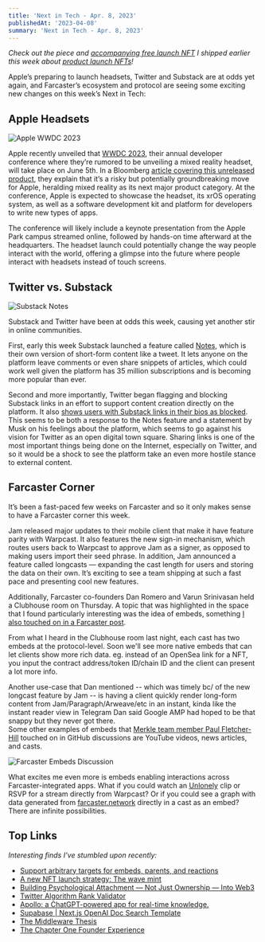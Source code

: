 ```yaml
---
title: 'Next in Tech - Apr. 8, 2023'
publishedAt: '2023-04-08'
summary: 'Next in Tech - Apr. 8, 2023'
---
```


_Check out the piece and_ [_accompanying free launch NFT_](https://www.launchcaster.xyz/x/farcaster/642c8e0f72311cfd1f49a920) _I shipped earlier this week about_ [_product launch NFTs_](https://dylsteck.substack.com/p/product-launch-nfts)_!_

Apple’s preparing to launch headsets, Twitter and Substack are at odds yet again, and Farcaster’s ecosystem and protocol are seeing some exciting new changes on this week’s Next in Tech:

## Apple Headsets

![Apple WWDC 2023](https://res.cloudinary.com/dz3c2rl2o/image/upload/v1704142860/media/WWDC2023.jpg)

Apple recently unveiled that [WWDC 2023](https://developer.apple.com/wwdc23/), their annual developer conference where they’re rumored to be unveiling a mixed reality headset, will take place on June 5th. In a Bloomberg [article covering this unreleased product](https://www.bloomberg.com/news/newsletters/2023-04-02/when-is-apple-aapl-announcing-its-mixed-reality-headset-june-5-at-wwdc-2023-lfzggfhe?sref=HrWXCALa), they explain that it’s a risky but potentially groundbreaking move for Apple, heralding mixed reality as its next major product category. At the conference, Apple is expected to showcase the headset, its xrOS operating system, as well as a software development kit and platform for developers to write new types of apps.

The conference will likely include a keynote presentation from the Apple Park campus streamed online, followed by hands-on time afterward at the headquarters. The headset launch could potentially change the way people interact with the world, offering a glimpse into the future where people interact with headsets instead of touch screens.

## Twitter vs. Substack

![Substack Notes](https://res.cloudinary.com/dz3c2rl2o/image/upload/v1704142858/media/SubstackNotesFeature.png)

Substack and Twitter have been at odds this week, causing yet another stir in online communities.

First, early this week Substack launched a feature called [Notes](https://on.substack.com/p/introducing-notes?r=1ie15&utm_campaign=post&utm_medium=web), which is their own version of short-form content like a tweet. It lets anyone on the platform leave comments or even share snippets of articles, which could work well given the platform has 35 million subscriptions and is becoming more popular than ever.

Second and more importantly, Twitter began flagging and blocking Substack links in an effort to support content creation directly on the platform. It also [shows users with Substack links in their bios as blocked](https://www.theverge.com/2023/4/7/23674936/twitter-marking-substack-links-unsafe). This seems to be both a response to the Notes feature and a statement by Musk on his feelings about the platform, which seems to go against his vision for Twitter as an open digital town square. Sharing links is one of the most important things being done on the Internet, especially on Twitter, and so it would be a shock to see the platform take an even more hostile stance to external content.

## Farcaster Corner

It’s been a fast-paced few weeks on Farcaster and so it only makes sense to have a Farcaster corner this week.

Jam released major updates to their mobile client that make it have feature parity with Warpcast. It also features the new sign-in mechanism, which routes users back to Warpcast to approve Jam as a signer, as opposed to making users import their seed phrase. In addition, Jam announced a feature called longcasts — expanding the cast length for users and storing the data on their own. It’s exciting to see a team shipping at such a fast pace and presenting cool new features.

Additionally, Farcaster co-founders Dan Romero and Varun Srinivasan held a Clubhouse room on Thursday. A topic that was highlighted in the space that I found particularly interesting was the idea of embeds, something [I also touched on in a Farcaster post](https://warpcast.com/dylsteck/0xb03ef3).

From what I heard in the Clubhouse room last night, each cast has two embeds at the protocol-level. Soon we'll see more native embeds that can let clients show more rich data. eg. instead of an OpenSea link for a NFT, you input the contract address/token ID/chain ID and the client can present a lot more info.

Another use-case that Dan mentioned -- which was timely bc/ of the new longcast feature by Jam -- is having a client quickly render long-form content from Jam/Paragraph/Arweave/etc in an instant, kinda like the instant reader view in Telegram Dan said Google AMP had hoped to be that snappy but they never got there.  
Some other examples of embeds that [Merkle team member Paul Fletcher-Hill](https://warpcast.com/pfh) touched on in GitHub discussions are YouTube videos, news articles, and casts.

![Farcaster Embeds Discussion](https://res.cloudinary.com/dz3c2rl2o/image/upload/v1704142853/media/FarcasterEmbedsDiscussion.png)

What excites me even more is embeds enabling interactions across Farcaster-integrated apps. What if you could watch an [Unlonely](https://warpcast.com/unlonely) clip or RSVP for a stream directly from Warpcast? Or if you could see a graph with data generated from [farcaster.network](http://farcaster.network/) directly in a cast as an embed? There are infinite possibilities.

## Top Links

_Interesting finds I’ve stumbled upon recently:_
- [Support arbitrary targets for embeds, parents, and reactions](https://github.com/farcasterxyz/protocol/discussions/71)
- [A new NFT launch strategy: The wave mint](https://a16zcrypto.com/content/article/a-new-nft-launch-strategy-the-wave-mint/)
- [Building Psychological Attachment — Not Just Ownership — Into Web3](https://li.substack.com/p/building-psychological-attachment)
- [Twitter Algorithm Rank Validator](https://twitter-algorithm.vercel.app/)
- [Apollo: a ChatGPT-powered app for real-time knowledge.](https://twitter.com/LinusEkenstam/status/1644110575692136450)
- [Supabase | Next.js OpenAI Doc Search Template](https://github.com/supabase-community/nextjs-openai-doc-search?og=v2)
- [The Middleware Thesis](https://lattice.mirror.xyz/30fvMb2MxoH2pRQ_5pXsGmudR62-RvrNKEzHluxYGrU)
- [The Chapter One Founder Experience](https://founderexperience.beehiiv.com/p/chapter-one-founder-experience)